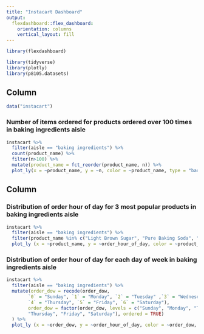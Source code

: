 ```yaml
---
title: "Instacart Dashboard"
output: 
  flexdashboard::flex_dashboard:
    orientation: columns
    vertical_layout: fill
---
```


```r
library(flexdashboard)

library(tidyverse)
library(plotly)
library(p8105.datasets)
```

Column {data-width=650}
-----------------------------------------------------------------------

```r
data("instacart")
```

### Number of items ordered for products ordered over 100 times in baking ingredients aisle

```r
instacart %>% 
  filter(aisle == "baking ingredients") %>% 
  count(product_name) %>% 
  filter(n>100) %>% 
  mutate(product_name = fct_reorder(product_name, n)) %>%
  plot_ly(x = ~product_name, y = ~n, color = ~product_name, type = "bar", colors = "viridis")
```

Column {data-width=350}
-----------------------------------------------------------------------

### Distribution of order hour of day for 3 most popular products in baking ingredients aisle

```r
instacart %>%
  filter(aisle == "baking ingredients") %>%
  filter(product_name %in% c("Light Brown Sugar", "Pure Baking Soda", "Cane Sugar")) %>%
  plot_ly (x = ~product_name, y = ~order_hour_of_day, color = ~product_name, type = "box", colors = "viridis")
```

### Distribution of order hour of day for each day of week in baking ingredients aisle

```r
instacart %>% 
  filter(aisle == "baking ingredients") %>%
  mutate(order_dow = recode(order_dow,
        `0` = "Sunday", `1` = "Monday", `2` = "Tuesday" ,`3` = "Wednesday", 
        `4` = "Thursday", `5` = "Friday", `6` = "Saturday"),
        order_dow = factor(order_dow, levels = c("Sunday", "Monday", "Tuesday" ,"Wednesday", 
        "Thursday", "Friday", "Saturday"), ordered = TRUE)
  ) %>% 
  plot_ly (x = ~order_dow, y = ~order_hour_of_day, color = ~order_dow, type = "violin", colors = "viridis")
```


